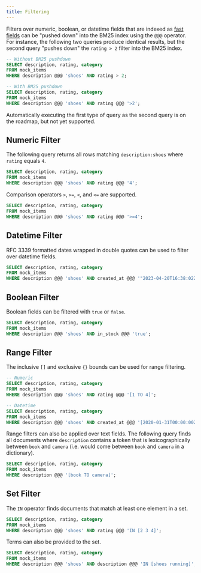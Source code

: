 ```yaml
---
title: Filtering
---
```


Filters over numeric, boolean, or datetime fields that are indexed as [fast fields](/documentation/indexing/fast_fields) can be "pushed down" into the BM25 index using the `@@@` operator. For instance, the following
two queries produce identical results, but the second query "pushes down" the `rating > 2` filter into the BM25 index.

```sql
-- Without BM25 pushdown
SELECT description, rating, category
FROM mock_items
WHERE description @@@ 'shoes' AND rating > 2;

-- With BM25 pushdown
SELECT description, rating, category
FROM mock_items
WHERE description @@@ 'shoes' AND rating @@@ '>2';
```

<Note>
  Automatically executing the first type of query as the second query is on the
  roadmap, but not yet supported.
</Note>

## Numeric Filter

The following query returns all rows matching `description:shoes` where `rating` equals `4`.

```sql
SELECT description, rating, category
FROM mock_items
WHERE description @@@ 'shoes' AND rating @@@ '4';
```

Comparison operators `>`, `>=`, `<`, and `<=` are supported.

```sql
SELECT description, rating, category
FROM mock_items
WHERE description @@@ 'shoes' AND rating @@@ '>=4';
```

## Datetime Filter

RFC 3339 formatted dates wrapped in double quotes can be used to filter over datetime fields.

```sql
SELECT description, rating, category
FROM mock_items
WHERE description @@@ 'shoes' AND created_at @@@ '"2023-04-20T16:38:02Z"';
```

## Boolean Filter

Boolean fields can be filtered with `true` or `false`.

```sql
SELECT description, rating, category
FROM mock_items
WHERE description @@@ 'shoes' AND in_stock @@@ 'true';
```

## Range Filter

The inclusive `[]` and exclusive `{}` bounds can be used for range filtering.

```sql
-- Numeric
SELECT description, rating, category
FROM mock_items
WHERE description @@@ 'shoes' AND rating @@@ '[1 TO 4]';

-- Datetime
SELECT description, rating, category
FROM mock_items
WHERE description @@@ 'shoes' AND created_at @@@ '[2020-01-31T00:00:00Z TO 2024-01-31T00:00:00Z]';
```

Range filters can also be applied over text fields. The following query finds all documents where
`description` contains a token that is lexicographically between `book` and `camera` (i.e. would come between
`book` and `camera` in a dictionary).

```sql
SELECT description, rating, category
FROM mock_items
WHERE description @@@ '[book TO camera]';
```

## Set Filter

The `IN` operator finds documents that match at least one element in a set.

```sql
SELECT description, rating, category
FROM mock_items
WHERE description @@@ 'shoes' AND rating @@@ 'IN [2 3 4]';
```

Terms can also be provided to the set.

```sql
SELECT description, rating, category
FROM mock_items
WHERE description @@@ 'shoes' AND description @@@ 'IN [shoes running]';
```

